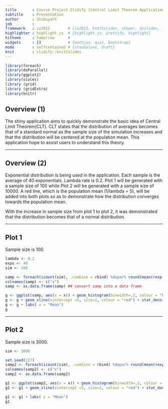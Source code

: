 ```yaml
---
title       : Course Project Slidify (Central Limit Theorem Application)
subtitle    : Presentation  
author      : ShibuyaFX
job         : 
framework   : io2012        # {io2012, html5slides, shower, dzslides, ...}
highlighter : highlight.js  # {highlight.js, prettify, highlight}
hitheme     : tomorrow      # 
widgets     : []            # {mathjax, quiz, bootstrap}
mode        : selfcontained # {standalone, draft}
knit        : slidify::knit2slides
---
```


```r
library(foreach)
library(doParallel)
library(ggplot2)
library(scales)
library (grid)
library (gridExtra)
library(knitr)
```

## Overview (1)

The shiny application aims to quickly demonstrate the basic idea of Central Limit Theorem(CLT). CLT states that the distribution of averages becomes that of a standard normal as the sample size of the simulation increases and that the distribution will be centered at the population mean. This application hope to assist users to understand this theory.

---

## Overview (2)

Exponential distribution is being used in the application. Each sample is the average of 40 exponentials. Lambda rate is 0.2. Plot 1 will be generated with a sample size of 100 while Plot 2 will be generated with a sample size of 10000. A red line, which is the population mean (1/lambda = 5), will be added into both plots so as to demonstrate how the distribution converges towards the population mean.      
  
With the increase in sample size from plot 1 to plot 2, it was demonstrated that the distribution becomes that of a normal distribution.

---

## Plot 1

Sample size is 100.

```r
lambda <- 0.2
expo <- 40
sim <- 100

samp <- foreach(icount(sim), .combine = rbind) %dopar% round(mean(rexp(expo,lambda)),2) ## calculate the mean of 40 exponential distributions with rate 0.2, rounded to 2 decimal place, for 1000 times and rbind the 1000 results together
colnames(samp) <- c("x")
samp <- as.data.frame(samp) ## convert samp into a data frame

g <- ggplot(samp, aes(x = x)) + geom_histogram(binwidth=.2, colour = "black", fill = "green",aes(y = ..density..) )
g <- g + geom_vline(xintercept =5, size=2, colour = "red") + stat_density(colour = "blue", geom = "line", position = "identity", size = 1.5)
g <- g + labs( x = "Mean")
g
```

---

## Plot 2

Sample size is 3000.

```r
sim <- 3000

set.seed(227)
samp2 <- foreach(icount(sim), .combine = rbind) %dopar% round(mean(rexp(expo,lambda)),2)
colnames(samp2) <- c("x")
samp2 <- as.data.frame(samp2)

g1 <- ggplot(samp2, aes(x = x)) + geom_histogram(binwidth=.2, colour = "black", fill = "green",aes(y = ..density..) )
g1 <- g1 + geom_vline(xintercept =5, size=2, colour = "red") + stat_density(colour = "blue", geom = "line", position = "identity", size = 1.5)

g1 <- g1 + labs( x = "Mean")
g1
```



